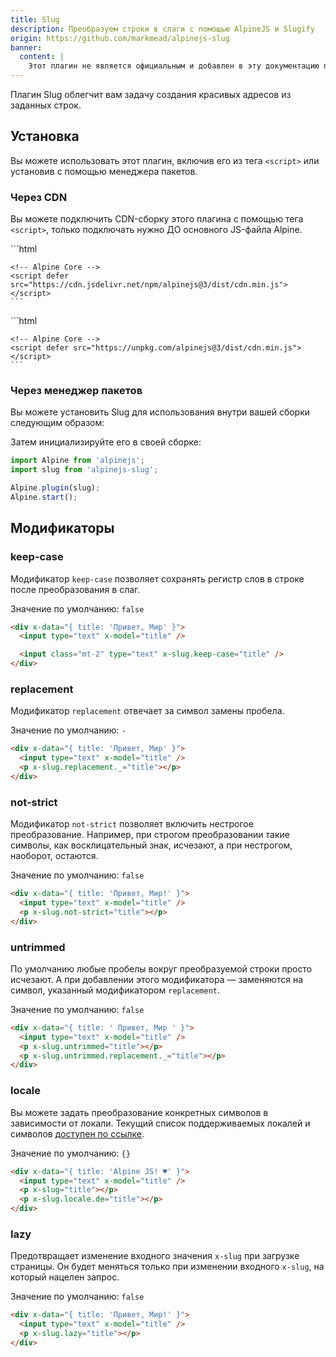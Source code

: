 ```yaml
---
title: Slug
description: Преобразуем строки в слаги с помощью AlpineJS и Slugify
origin: https://github.com/markmead/alpinejs-slug
banner:
  content: |
    Этот плагин не является официальным и добавлен в эту документацию переводчиком.
---
```



Плагин Slug облегчит вам задачу создания красивых адресов из заданных строк.

## Установка

Вы можете использовать этот плагин, включив его из тега `<script>` или установив с помощью менеджера пакетов.

### Через CDN

Вы можете подключить CDN-сборку этого плагина с помощью тега `<script>`, только подключать нужно ДО основного JS-файла Alpine.

<Tabs>
  <TabItem label="jsDelivr CDN">
    ```html
    <!-- Slug Plugin -->
    <script defer src="https://cdn.jsdelivr.net/npm/alpinejs-slug@latest/dist/slug.min.js"></script>

    <!-- Alpine Core -->
    <script defer src="https://cdn.jsdelivr.net/npm/alpinejs@3/dist/cdn.min.js"></script>
    ```
  </TabItem>
  <TabItem label="unpkg CDN">
    ```html
    <!-- Slug Plugin -->
    <script defer src="https://unpkg.com/alpinejs-slug@latest/dist/slug.min.js"></script>

    <!-- Alpine Core -->
    <script defer src="https://unpkg.com/alpinejs@3/dist/cdn.min.js"></script>
    ```
  </TabItem>
</Tabs>

### Через менеджер пакетов

Вы можете установить Slug для использования внутри вашей сборки следующим образом:

<PackageManagers pkg="alpinejs-slug" icons={false} />

Затем инициализируйте его в своей сборке:

```js {2, 4}
import Alpine from 'alpinejs';
import slug from 'alpinejs-slug';

Alpine.plugin(slug);
Alpine.start();
```

## Модификаторы

### keep-case

Модификатор `keep-case` позволяет сохранять регистр слов в строке после преобразования в слаг.

Значение по умолчанию: `false`

```html live "keep-case"
<div x-data="{ title: 'Привет, Мир' }">
  <input type="text" x-model="title" />

  <input class="mt-2" type="text" x-slug.keep-case="title" />
</div>
```

### replacement

Модификатор `replacement` отвечает за символ замены пробела.

Значение по умолчанию: `-`

```html live "replacement"
<div x-data="{ title: 'Привет, Мир' }">
  <input type="text" x-model="title" />
  <p x-slug.replacement._="title"></p>
</div>
```

### not-strict

Модификатор `not-strict` позволяет включить нестрогое преобразование. Например, при строгом преобразовании такие символы, как восклицательный знак, исчезают, а при нестрогом, наоборот, остаются.

Значение по умолчанию: `false`

```html live "not-strict"
<div x-data="{ title: 'Привет, Мир!' }">
  <input type="text" x-model="title" />
  <p x-slug.not-strict="title"></p>
</div>
```

### untrimmed

По умолчанию любые пробелы вокруг преобразуемой строки просто исчезают. А при добавлении этого модификатора — заменяются на символ, указанный модификатором `replacement`.

Значение по умолчанию: `false`

```html live "untrimmed"
<div x-data="{ title: ' Привет, Мир ' }">
  <input type="text" x-model="title" />
  <p x-slug.untrimmed="title"></p>
  <p x-slug.untrimmed.replacement._="title"></p>
</div>
```

### locale

Вы можете задать преобразование конкретных символов в зависимости от локали. Текущий список поддерживаемых локалей и символов [доступен по ссылке](https://github.com/simov/slugify/blob/master/config/locales.json).

Значение по умолчанию: `{}`

```html "locale"
<div x-data="{ title: 'Alpine JS! ♥' }">
  <input type="text" x-model="title" />
  <p x-slug="title"></p>
  <p x-slug.locale.de="title"></p>
</div>
```

### lazy

Предотвращает изменение входного значения `x-slug` при загрузке страницы. Он будет меняться только при изменении входного `x-slug`, на который нацелен запрос.

Значение по умолчанию: `false`

```html live "lazy"
<div x-data="{ title: 'Привет, Мир!' }">
  <input type="text" x-model="title" />
  <p x-slug.lazy="title"></p>
</div>
```
